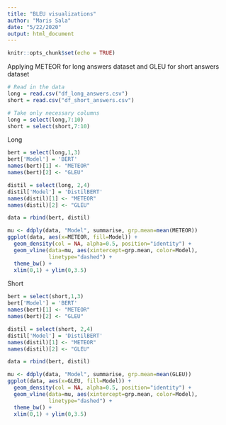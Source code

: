 ```yaml
---
title: "BLEU visualizations"
author: "Maris Sala"
date: "5/22/2020"
output: html_document
---
```


```r
knitr::opts_chunk$set(echo = TRUE)
```

Applying METEOR for long answers dataset and GLEU for short answers dataset
```r
# Read in the data
long = read.csv("df_long_answers.csv")
short = read.csv("df_short_answers.csv")

# Take only necessary columns
long = select(long,7:10)
short = select(short,7:10)
```

Long
```r
bert = select(long,1,3)
bert['Model'] = 'BERT'
names(bert)[1] <- "METEOR"
names(bert)[2] <- "GLEU"

distil = select(long, 2,4)
distil['Model'] = 'DistilBERT'
names(distil)[1] <- "METEOR"
names(distil)[2] <- "GLEU"

data = rbind(bert, distil)

mu <- ddply(data, "Model", summarise, grp.mean=mean(METEOR))
ggplot(data, aes(x=METEOR, fill=Model)) +
  geom_density(col = NA, alpha=0.5, position="identity") +
  geom_vline(data=mu, aes(xintercept=grp.mean, color=Model),
             linetype="dashed") +
  theme_bw() +
  xlim(0,1) + ylim(0,3.5)
```

Short
```r
bert = select(short,1,3)
bert['Model'] = 'BERT'
names(bert)[1] <- "METEOR"
names(bert)[2] <- "GLEU"

distil = select(short, 2,4)
distil['Model'] = 'DistilBERT'
names(distil)[1] <- "METEOR"
names(distil)[2] <- "GLEU"

data = rbind(bert, distil)

mu <- ddply(data, "Model", summarise, grp.mean=mean(GLEU))
ggplot(data, aes(x=GLEU, fill=Model)) +
  geom_density(col = NA, alpha=0.5, position="identity") +
  geom_vline(data=mu, aes(xintercept=grp.mean, color=Model),
             linetype="dashed") +
  theme_bw() +
  xlim(0,1) + ylim(0,3.5)
```